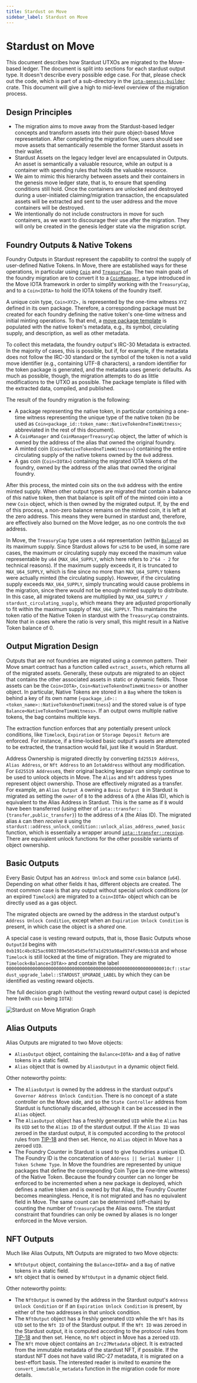 ```yaml
---
title: Stardust on Move
sidebar_label: Stardust on Move
---
```


# Stardust on Move

This document describes how Stardust UTXOs are migrated to the Move-based ledger. The document is split into sections
for each stardust output type. It doesn't describe every possible edge case. For that, please check out the code, which
is part of a sub-directory in the
[`iota-genesis-builder`](https://github.com/iotaledger/iota/tree/develop/crates/iota-genesis-builder/src/stardust)
crate. This document will give a high to mid-level overview of the migration process.

## Design Principles

- The migration aims to move away from the Stardust-based ledger concepts and transform assets into their pure
  object-based Move representation. After completing the migration flow, users should see move assets that semantically
  resemble the former Stardust assets in their wallet.
- Stardust Assets on the legacy ledger level are encapsulated in Outputs. An asset is semantically a valuable resource,
  while an output is a container with spending rules that holds the valuable resource.
- We aim to mimic this hierarchy between assets and their containers in the genesis move ledger state, that is, to
  ensure that spending conditions still hold. Once the containers are unlocked and destroyed during a user-initiated
  claiming/migration transaction, the encapsulated assets will be extracted and sent to the user address and the move
  containers will be destroyed.
- We intentionally do not include constructors in move for such containers, as we want to discourage their use after the
  migration. They will only be created in the genesis ledger state via the migration script.

## Foundry Outputs & Native Tokens

Foundry Outputs in Stardust represent the capability to control the supply of user-defined Native Tokens. In Move, there
are established ways for these operations, in particular using
[`Coin`](../../references/framework/iota-framework/coin.mdx#resource-coin) and
[`TreasuryCap`](../../references/framework/iota-framework/coin.mdx#resource-treasurycap). The two main goals of the
foundry migration are to convert it to a [`CoinManager`](../../references/framework/iota-framework/coin_manager.mdx),
a type introduced in the Move IOTA framework in order to simplify working with the `TreasuryCap`, and to a `Coin<IOTA>`
to hold the IOTA tokens of the foundry itself.

A unique coin type, `Coin<XYZ>,` is represented by the one-time witness `XYZ` defined in its own package. Therefore, a
corresponding package must be created for each foundry defining the native token's one-time witness and initial minting
operations. To that end, a
[move package template](https://github.com/iotaledger/iota/tree/develop/crates/iota-genesis-builder/src/stardust/native_token/package_template/sources/native_token_template.move)
is populated with the native token's metadata, e.g., its symbol, circulating supply, and description, as well as other
metadata.

To collect this metadata, the foundry output's IRC-30 Metadata is extracted. In the majority of cases, this is possible,
but if, for example, if the metadata does not follow the IRC-30 standard or the symbol of the token is not a valid move
identifier (e.g., containing UTF-8 characters), a random identifier for the token package is generated, and the metadata
uses generic defaults. As much as possible, though, the migration attempts to do as little modifications to the UTXO as
possible. The package template is filled with the extracted data, compiled, and published.

The result of the foundry migration is the following:

- A package representing the native token, in particular containing a one-time witness representing the unique type of
  the native token (to be used as `Coin<package_id::token_name::NativeTokenOneTimeWitness>`; abbreviated in the rest of
  this document).
- A `CoinManager` and `CoinManagerTreasuryCap` object, the latter of which is owned by the address of the alias that
  owned the original foundry.
- A minted coin (`Coin<NativeTokenOneTimeWitness>`) containing the entire circulating supply of the native tokens owned
  by the `0x0` address.
- A gas coin (`Coin<IOTA>`) containing the migrated IOTA tokens of the foundry, owned by the address of the alias that
  owned the original foundry.

After this process, the minted coin sits on the `0x0` address with the entire minted supply. When other output types are
migrated that contain a balance of _this_ native token, then that balance is split off of the minted coin into a new
`Coin` object, which is then owned by the migrated output. If, by the end of this process, a non-zero balance remains on
the minted coin, it is left at the zero address. This means they were burned in stardust and, therefore, are effectively
also burned on the Move ledger, as no one controls the `0x0` address.

In Move, the `TreasuryCap` type uses a `u64` representation (within
[`Balance`](../../references/framework/iota-framework/balance.mdx#struct-balance)) as its maximum supply. Since
Stardust allows for `u256` to be used, in some rare cases, the maximum or circulating supply may exceed the maximum
value representable by `u64` (`MAX_U64_SUPPLY`, which here refers to `2^64 - 2` for technical reasons). If the maximum
supply exceeds it, it is truncated to `MAX_U64_SUPPLY`, which is fine since no more than `MAX_U64_SUPPLY` tokens were
actually minted (the circulating supply). However, if the circulating supply exceeds `MAX_U64_SUPPLY`, simply truncating
would cause problems in the migration, since there would not be enough minted supply to distribute. In this case, all
migrated tokens are multiplied by `MAX_U64_SUPPLY / stardust_circulating_supply`, which means they are adjusted
proportionally to fit within the maximum supply of `MAX_U64_SUPPLY`. This maintains the token ratio of the Native Token
in stardust with the `TreasuryCap` constraints. Note that in cases where the ratio is very small, this might result in a
Native Token balance of 0.

## Output Migration Design

Outputs that are not foundries are migrated using a common pattern. Their Move smart contract has a function called
`extract_assets`, which returns all of the migrated assets. Generally, these outputs are migrated to an object that
contains the other associated assets in static or dynamic fields. Those assets can be the `Coin<IOTA>`,
`Coin<NativeTokenOneTimeWitness>` or another object. In particular, Native Tokens are stored in a `Bag` where the token
is behind a key of its own name (`<package_id>::<token_name>::NativeTokenOneTimeWitness`) and the stored value is of
type `Balance<NativeTokenOneTimeWitness>`. If an output owns multiple native tokens, the bag contains multiple keys.

The extraction function enforces that any potentially present unlock conditions, like `Timelock`, `Expiration` or
`Storage Deposit Return` are enforced. For instance, if a time-locked basic output's assets are attempted to be
extracted, the transaction would fail, just like it would in Stardust.

Address Ownership is migrated directly by converting `Ed25519 Address`, `Alias Address`, or `Nft Address` to an
`IotaAddress` without any modification. For `Ed25519 Address`es, their original backing keypair can simply continue to
be used to unlock objects in Move. The `Alias` and `Nft` address types represent object ownership. Those are effectively
migrated as a transfer. For example, an `Alias Output A` owning a `Basic Output B` in Stardust is migrated as setting
the `owner` of `B` to the address of `A` (the Alias ID), which is equivalent to the Alias Address in Stardust. This is
the same as if `B` would have been transferred (using either of `iota::transfer::{transfer,public_transfer}`) to the
address of `A` (the Alias ID). The migrated alias `A` can then _receive_ `B` using the
`stardust::address_unlock_condition::unlock_alias_address_owned_basic` function, which is essentially a wrapper around
[`iota::transfer::receive`](../../references/framework/iota-framework/transfer.mdx#function-receive). There are
equivalent unlock functions for the other possible variants of object ownership.

## Basic Outputs

Every Basic Output has an `Address Unlock` and some `coin` balance (`u64`). Depending on what other fields it has,
different objects are created. The most common case is that any output without special unlock conditions (or an expired
`Timelock`) are migrated to a `Coin<IOTA>` object which can be directly used as a gas object.

The migrated objects are owned by the address in the stardust output's `Address Unlock Condition`, except when an
`Expiration Unlock Condition` is present, in which case the object is a _shared_ one.

A special case is vesting reward outputs, that is, those Basic Outputs whose `OutputId` begins with
`0xb191c4bc825ac6983789e50545d5ef07a1d293a98ad974fc9498cb18` and whose `Timelock` is still locked at the time of
migration. They are migrated to `Timelock<Balance<IOTA>>` and contain the label
`00000000000000000000000000000000000000000000000000000000000010cf::stardust_upgrade_label::STARDUST_UPGRADE_LABEL` by
which they can be identified as vesting reward objects.

The full decision graph (without the vesting reward output case) is depicted here (with `coin` being `IOTA`):

![Stardust on Move Migration Graph](/img/guides/developer/advanced/stardust-on-move/stardust-on-move-migration-graph.svg)

## Alias Outputs

Alias Outputs are migrated to two Move objects:

- `AliasOutput` object, containing the `Balance<IOTA>` and a `Bag` of native tokens in a static field.
- `Alias` object that is owned by `AliasOutput` in a dynamic object field.

Other noteworthy points:

- The `AliasOutput` is owned by the address in the stardust output's `Governor Address Unlock Condition`. There is no
  concept of a state controller on the Move side, and so the `State Controller` address from Stardust is functionally
  discarded, although it can be accessed in the `Alias` object.
- The `AliasOutput` object has a freshly generated `UID` while the `Alias` has its `UID` set to the `Alias ID` of the
  stardust output. If the `Alias ID` was zeroed in the stardust output, it is computed according to the protocol rules
  from [TIP-18](https://wiki.iota.org/tips/tips/TIP-0018/) and then set. Hence, no `Alias` object in Move has a zeroed
  `UID`.
- The Foundry Counter in Stardust is used to give foundries a unique ID. The Foundry ID is the concatenation of
  `Address || Serial Number || Token Scheme Type`. In Move the foundries are represented by unique packages that define
  the corresponding Coin Type (a one-time witness) of the Native Token. Because the foundry counter can no longer be
  enforced to be incremented when a new package is deployed, which defines a native token and is owned by that Alias,
  the Foundry Counter becomes meaningless. Hence, it is not migrated and has no equivalent field in Move. The same count
  can be determined (off-chain) by counting the number of `TreasuryCap`s the Alias owns. The stardust constraint that
  foundries can only be owned by aliases is no longer enforced in the Move version.

## NFT Outputs

Much like Alias Outputs, Nft Outputs are migrated to two Move objects:

- `NftOutput` object, containing the `Balance<IOTA>` and a `Bag` of native tokens in a static field.
- `Nft` object that is owned by `NftOutput` in a dynamic object field.

Other noteworthy points:

- The `NftOutput` is owned by the address in the Stardust output's `Address Unlock Condition` or if an
  `Expiration Unlock Condition` is present, by either of the two addresses in that unlock condition.
- The `NftOutput` object has a freshly generated `UID` while the `Nft` has its `UID` set to the `Nft ID` of the Stardust
  output. If the `Nft ID` was zeroed in the Stardust output, it is computed according to the protocol rules from
  [TIP-18](https://wiki.iota.org/tips/tips/TIP-0018/) and then set. Hence, no `Nft` object in Move has a zeroed `UID`.
- The `Nft` move object contains an `Irc27Metadata` object. It is extracted from the immutable metadata of the stardust
  NFT, if possible. If the stardust NFT does not have valid IRC-27 metadata, it is migrated on a best-effort basis. The
  interested reader is invited to examine the `convert_immutable_metadata` function in the migration code for more
  details.

